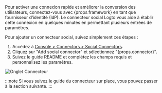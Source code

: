 
Pour activer une connexion rapide et améliorer la conversion des utilisateurs, connectez-vous avec {props.framework} en tant que fournisseur d’identité (IdP).
Le connecteur social Logto vous aide à établir cette connexion en quelques minutes en permettant plusieurs entrées de paramètres.

Pour ajouter un connecteur social, suivez simplement ces étapes :

1. Accédez à [Console > Connectors > Social Connectors](https://cloud.logto.io/to/connectors/social).
2. Cliquez sur "Add social connector" et sélectionnez "{props.connector}".
3. Suivez le guide README et complétez les champs requis et personnalisez les paramètres.

<img src={connectorTabSocialImage} alt="Onglet Connecteur" />

:::note
Si vous suivez le guide du connecteur sur place, vous pouvez passer à la section suivante.
:::
